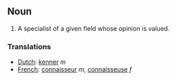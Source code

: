 ==Noun==

#A specialist of a given field whose opinion is valued.

===Translations===
*[[Dutch]]: [[kenner]] ''m''
*[[French]]: [[connaisseur]] ''m'', [[connaisseuse]] ''f''